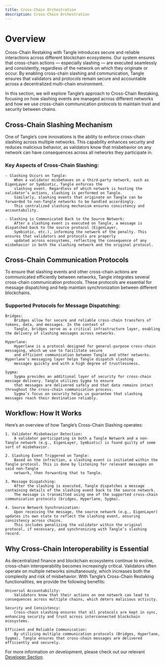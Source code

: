 ```yaml
---
title: Cross-Chain Orchestration
description: Cross-Chain Orchestration
---
```


# Overview

Cross-Chain Restaking with Tangle introduces secure and reliable interactions
across different blockchain ecosystems. Our system ensures that cross-chain actions — especially
slashing — are executed seamlessly and consistently, regardless of the network on which they originate or occur.
By enabling cross-chain slashing and communication, Tangle ensures that validators and protocols remain secure
and accountable across a decentralized multi-chain environment.

In this section, we will explore Tangle’s approach to Cross-Chain Restaking, focusing on how slashing events
are managed across different networks and how we use cross-chain communication protocols to maintain trust and
security between chains.

## Cross-Chain Slashing Mechanism

One of Tangle’s core innovations is the ability to enforce cross-chain slashing across multiple networks. This
capability enhances security and reduces malicious behavior, as validators know that misbehavior on any network can have
consequences across all networks they participate in.

### Key Aspects of Cross-Chain Slashing:

    - Slashing Occurs on Tangle:
        When a validator misbehaves on a third-party network, such as EigenLayer or Symbiotic, Tangle enforces the
        slashing event. Regardless of which network is hosting the validator’s actions, slashing is performed on Tangle.
        Similarly, slashing events that originate on Tangle can be forwarded to non-Tangle networks to be handled accordingly.
        This centralized slashing mechanism ensures consistency and accountability.

    - Slashing is Communicated Back to the Source Network:
        After a slashing event is executed on Tangle, a message is dispatched back to the source protocol (EigenLayer,
        Symbiotic, etc.), informing the network of the penalty. This ensures that validators and protocols are properly
        updated across ecosystems, reflecting the consequence of any misbehavior in both the slashing network and the original protocol.


## Cross-Chain Communication Protocols

To ensure that slashing events and other cross-chain actions are communicated efficiently between networks, Tangle
integrates several cross-chain communication protocols. These protocols are essential for message dispatching and help
maintain synchronization between different blockchains.

### Supported Protocols for Message Dispatching:

    Bridges:
        Bridges allow for secure and reliable cross-chain transfers of tokens, data, and messages. In the context of
        Tangle, bridges serve as a critical infrastructure layer, enabling the delivery of slashing messages across networks.

    Hyperlane:
        Hyperlane is a protocol designed for general-purpose cross-chain messaging, which we use to facilitate secure
        and efficient communication between Tangle and other networks. Hyperlane’s messaging layer helps Tangle dispatch slashing
        messages quickly and with a high degree of trustlessness.

    Sygma:
        Sygma provides an additional layer of security for cross-chain message delivery. Tangle utilizes Sygma to ensure
        that messages are delivered safely and that data remains intact throughout the cross-chain communication process.
        Sygma’s focus on security helps us guarantee that slashing messages reach their destination reliably.


## Workflow: How It Works

Here’s an overview of how Tangle’s Cross-Chain Slashing operates:

    1. Validator Misbehavior Detection:
        A validator participating in both a Tangle Network and a non-Tangle network (e.g., EigenLayer, Symbiotic) is found guilty of some sort of misbehavior.

    2. Slashing Event Triggered on Tangle:
        Based on the infraction, a slashing event is initiated within the Tangle protocol. This is done by listening for relevant messages on said non-Tangle
        network, then forwarding that to Tangle.

    3. Message Dispatching:
        After the slashing is executed, Tangle dispatches a message containing details of the slashing event back to the source network.
        The message is transmitted using one of the supported cross-chain communication protocols (bridges, Hyperlane, Sygma).

    4. Source Network Synchronization:
        Upon receiving the message, the source network (e.g., EigenLayer) updates its own state to reflect the slashing event, ensuring consistency across chains.
        This includes penalizing the validator within the original protocol, if necessary, and synchronizing with Tangle’s slashing record.


## Why Cross-Chain Interoperability is Essential

As decentralized finance and blockchain ecosystems continue to evolve, cross-chain interoperability becomes increasingly critical.
Validators often operate on multiple networks simultaneously, which increases both the complexity and risk of misbehavior.
With Tangle’s Cross-Chain Restaking functionalities, we provide the following benefits:

    Universal Accountability:
        Validators know that their actions on one network can lead to consequences across multiple chains, which deters malicious activity.

    Security and Consistency:
        Cross-chain slashing ensures that all protocols are kept in sync, enhancing security and trust across interconnected blockchain ecosystems.

    Efficient and Reliable Communication:
        By utilizing multiple communication protocols (Bridges, Hyperlane, Sygma), Tangle ensures that cross-chain messages are delivered efficiently and securely.


For more information on development, please check out our relevant [Developer Section](../../developers/cross-chain/quickstart.mdx).